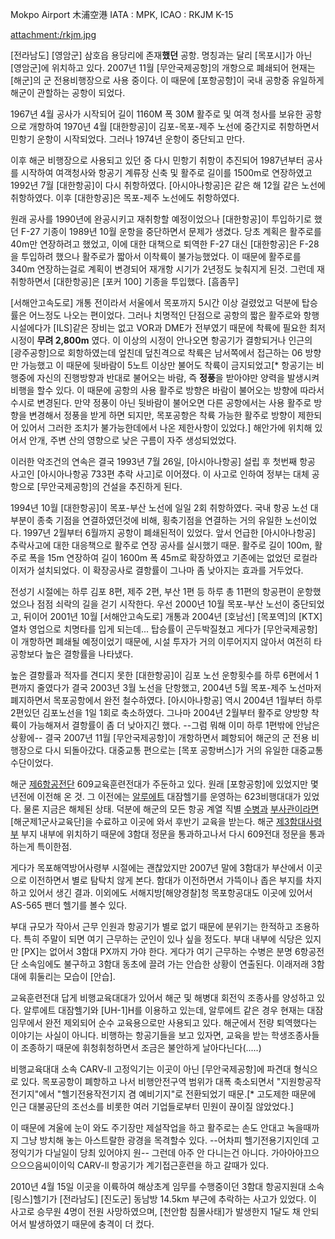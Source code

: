 Mokpo Airport
木浦空港
IATA : MPK, ICAO :  RKJM
K-15

attachment:/rkjm.jpg

[전라남도] [영암군] 삼호읍 용당리에 존재'''했던''' 공항. 명칭과는 달리 [목포시]가 아닌 [영암군]에 위치하고 있다. 2007년 11월 [무안국제공항]의 개항으로 폐쇄되어 현재는 [해군]의 군 전용비행장으로 사용 중이다. 이 때문에 [포항공항]이 국내 공항중 유일하게 해군이 관할하는 공항이 되었다.

1967년 4월 공사가 시작되어 길이 1160M 폭 30M 활주로 및 여객 청사를 보유한 공항으로 개항하여 1970년 4월 [대한항공]이 김포-목포-제주 노선에 중간지로 취항하면서 민항기 운항이 시작되었다. 그러나 1974년 운항이 중단되고 만다.

이후 해군 비행장으로 사용되고 있던 중 다시 민항기 취항이 추진되어 1987년부터 공사를 시작하여 여객청사와 항공기 계류장 신축 및 활주로 길이를 1500m로 연장하였고 1992년 7월 [대한항공]이 다시 취항하였다. [아시아나항공]은 같은 해 12월 같은 노선에 취항하였다. 이후 [대한항공]은 목포-제주 노선에도 취항하였다.

원래 공사를 1990년에 완공시키고 재취항할 예정이었으나 [대한항공]이 투입하기로 했던 F-27 기종이 1989년 10월 운항을 중단하면서 문제가 생겼다. 당초 계획은 활주로를 40m만 연장하려고 했었고, 이에 대한 대책으로 퇴역한 F-27 대신 [대한항공]은 F-28을 투입하려 했으나 활주로가 짧아서 이착륙이 불가능했었다. 이 때문에 활주로를 340m 연장하는걸로 계획이 변경되어 재개항 시기가 2년정도 늦춰지게 된것. 그런데 재취항하면서 [대한항공]은 [포커 100] 기종을 투입했다. [흠좀무]

[서해안고속도로] 개통 전이라서 서울에서 목포까지 5시간 이상 걸렸었고 덕분에 탑승률은 어느정도 나오는 편이었다. 그러나 치명적인 단점으로 공항의 짧은 활주로와 항행 시설에다가 [ILS]같은 장비는 없고 VOR과 DME가 전부였기 때문에 착륙에 필요한 최저시정이 '''무려 2,800m''' 였다. 이 이상의 시정이 안나오면 항공기가 결항되거나 인근의 [광주공항]으로 회항하였는데 엎친데 덮친격으로 착륙은 남서쪽에서 접근하는 06 방향만 가능했고 이 때문에 뒷바람이 5노트 이상만 불어도 착륙이 금지되었고[* 항공기는 비행중에 자신의 진행방향과 반대로 불어오는 바람, 즉 '''정풍'''을 받아야만 양력을 발생시켜 비행을 할수 있다. 이 때문에 공항의 사용 활주로 방향은 바람이 불어오는 방향에 따라서 수시로 변경된다. 만약 정풍이 아닌 뒷바람이 불어오면 다른 공항에서는 사용 활주로 방향을 변경해서 정풍을 받게 하면 되지만, 목포공항은 착륙 가능한 활주로 방향이 제한되어 있어서 그러한 조치가 불가능한데에서 나온 제한사항이 있었다.] 해안가에 위치해 있어서 안개, 주변 산의 영향으로 낮은 구름이 자주 생성되었었다.

이러한 악조건의 연속은 결국 1993년 7월 26일, [아시아나항공] 설립 후 첫번째 항공 사고인 [아시아나항공 733편 추락 사고]로 이어졌다. 이 사고로 인하여 정부는 대체 공항으로 [무안국제공항]의 건설을 추진하게 된다.

1994년 10월 [대한항공]이 목포-부산 노선에 일일 2회 취항하였다. 국내 항공 노선 대부분이 종축 기점을 연결하였던것에 비해, 횡축기점을 연결하는 거의 유일한 노선이었다. 1997년 2월부터 6월까지 공항이 폐쇄된적이 있었다. 앞서 언급한 [아시아나항공] 추락사고에 대한 대응책으로 활주로 연장 공사를 실시했기 때문. 활주로 길이 100m, 활주로 폭을 15m 연장하여 길이 1600m 폭 45m로 확장하였고 기존에는 없었던 로컬라이저가 설치되었다. 이 확장공사로 결항률이 그나마 좀 낮아지는 효과를 거두었다.

전성기 시절에는 하루 김포 8편, 제주 2편, 부산 1편 등 하루 총 11편의 항공편이 운항했었으나 점점 쇠락의 길을 걷기 시작한다. 우선 2000년 10월 목포-부산 노선이 중단되었고, 뒤이어 2001년 10월 [서해안고속도로] 개통과 2004년 [호남선] [목포역]의 [KTX] 열차 영업으로 치명타를 입게 되는데... 탑승률이 곤두박질쳤고 게다가 [무안국제공항]이 개항하면 폐쇄될 예정이었기 때문에, 시설 투자가 거의 이루어지지 않아서 여전히 타 공항보다 높은 결항률을 나타냈다.

높은 결항률과 적자를 견디지 못한 [대한항공]이 김포 노선 운항횟수를 하루 6편에서 1편까지 줄였다가 결국 2003년 3월 노선을 단항했고, 2004년 5월 목포-제주 노선마저 폐지하면서 목포공항에서 완전 철수하였다. [아시아나항공] 역시 2004년 1월부터 하루 2편있던 김포노선을 1일 1회로 축소하였다. 그나마 2004년 2월부터 활주로 양방향 착륙이 가능해져서 결항률이 좀 더 낮아지긴 했다. --그럼 뭐해 이미 하루 1편밖에 안남은 상황에-- 결국 2007년 11월 [무안국제공항]이 개항하면서 폐항되어 해군의 군 전용 비행장으로 다시 되돌아갔다. 대중교통 편으로는 [목포 공항버스]가 거의 유일한 대중교통 수단이었다.

해군 [[제6항공전단]] 609교육훈련전대가 주둔하고 있다. 원래 [포항공항]에 있었지만 몇년전에 이전해 온 것. 그 이전에는 [[알루에트]] 대잠헬기를 운영하는 623비행대대가 있었다. 물론 지금은 해체된 상태. 덕분에 해군의 모든 항공 계열 직별 [[수병]]과 [[부사관]]이라면 [해군제1군사교육단]을 수료하고 이곳에 와서 후반기 교육을 받는다. 해군 [[제3함대사령부]] 부지  내부에 위치하기 때문에 3함대 정문을 통과하고나서 다시 609전대 정문을 통과하는게 특이한점. 

게다가 목포해역방어사령부 시절에는 괜찮았지만 2007년 말에 3함대가 부산에서 이곳으로 이전하면서 별로 탐탁치 않게 본다. 함대가 이전하면서 가뜩이나 좁은 부지를 차지하고 있어서 생긴 결과. 이외에도 서해지방[해양경찰]청 목포항공대도 이곳에 있어서 AS-565 팬더 헬기를 볼수 있다.

부대 규모가 작아서 근무 인원과 항공기가 별로 없기 때문에 분위기는 한적하고 조용하다. 특히 주말이 되면 여기 근무하는 군인이 있나 싶을 정도다. 부대 내부에 식당은 있지만 [PX]는 없어서 3함대 PX까지 가야 한다. 게다가 여기 근무하는 수병은 분명 6항공전단 소속임에도 불구하고 3함대 동초에 끌려 가는 안습한 상황이 연출된다. 이래저래 3함대에 휘둘리는 모습이 [안습].

교육훈련전대 답게 비행교육대대가 있어서 해군 및 해병대 회전익 조종사를 양성하고 있다. 알루에트 대잠헬기와 [UH-1]H를 이용하고 있는데, 알루에트 같은 경우 현재는 대잠임무에서 완전 제외되어 순수 교육용으로만 사용되고 있다. 해군에서 전량 퇴역했다는 이야기는 사실이 아니다. 비행하는 항공기들을 보고 있자면, 교육을 받는 학생조종사들이 조종하기 때문에 휘청휘청하면서 조금은 불안하게 날아다닌다(.....)

비행교육대대 소속 CARV-ll 고정익기는 이곳이 아닌 [무안국제공항]에 파견대 형식으로 있다. 목포공항이 폐항하고 나서 비행안전구역 범위가 대폭 축소되면서 "지원항공작전기지"에서 "헬기전용작전기지 겸 예비기지"로 전환되었기 때문.[* 고도제한 때문에 인근 대불공단의 조선소를 비롯한 여러 기업들로부터 민원이 끊이질 않았었다.] 

이 때문에 겨울에 눈이 와도 주기장만 제설작업을 하고 활주로는 손도 안대고 녹을때까지 그냥 방치해 놓는 아스트랄한 광경을 목격할수 있다. --어차피 헬기전용기지인데 고정익기가 다닐일이 당최 있어야지 원-- 그런데 아주 안 다니는건 아니다. 가아아아끄으으으으음씨이이익 CARV-ll 항공기가 계기접근훈련을 하고 갈때가 있다.

2010년 4월 15일 이곳을 이륙하여 해상초계 임무를 수행중이던 3함대 항공지원대 소속 [링스]헬기가 [전라남도] [진도군] 동남방 14.5km 부근에 추락하는 사고가 있었다. 이 사고로 승무원 4명이 전원 사망하였으며, [천안함 침몰사태]가 발생한지 1달도 채 안되어서 발생하였기 때문에 충격이 더 컸다.
